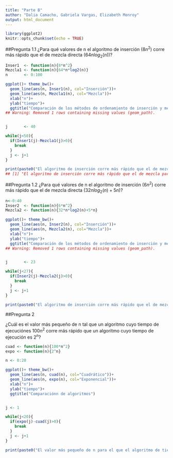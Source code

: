 ```yaml
---
title: "Parte B"
author: "Dalia Camacho, Gabriela Vargas, Elizabeth Monroy"
output: html_document
---
```


```r
library(ggplot2)
knitr::opts_chunk$set(echo = TRUE)
```

##Pregunta 1.1
¿Para qué valores de n el algoritmo de inserción ($8n^2$) corre más rápido que el de mezcla directa ($64nlog_2(n)$)?
```r

Inser1  <- function(n){8*n^2}
Mezcla1 <- function(n){64*n*log2(n)}
n       <- 0:100

ggplot()+ theme_bw()+
  geom_line(aes(n, Inser1(n), col="Inserción"))+
  geom_line(aes(n, Mezcla1(n), col="Mezcla"))+
  xlab("n")+
  ylab("tiempo")+
  ggtitle("Comparación de los métodos de ordenamiento de inserción y mezcla")
## Warning: Removed 1 rows containing missing values (geom_path).


j       <- 40

while(j<50){
  if(Inser1(j)-Mezcla1(j)>0){
    break
  }
  j <- j+1
}

print(paste0("El algoritmo de inserción corre más rápido que el de mezcla para valores menores a ", round((j),1), "."))
## [1] "El algoritmo de inserción corre más rápido que el de mezcla para valores menores a 43.6 ."
```

##Pregunta 1.2
¿Para qué valores de n el algoritmo de inserción ($6n^2$) corre más rápido que el de mezcla directa ($32nlog_2(n)+5n$)?

```r
n<-0:40
Inser2  <- function(n){6*n^2}
Mezcla2 <- function(n){32*n*log2(n)+5*n}

ggplot()+ theme_bw()+
  geom_line(aes(n, Inser2(n), col="Inserción"))+
  geom_line(aes(n, Mezcla2(n), col="Mezcla"))+
  xlab("n")+
  ylab("tiempo")+
  ggtitle("Comparación de los métodos de ordenamiento de inserción y mezcla")
## Warning: Removed 1 rows containing missing values (geom_path).


j       <- 23

while(j<27){
  if(Inser2(j)-Mezcla2(j)>0){
    break
  }
  j <- j+1
}

print(paste0("El algoritmo de inserción corre más rápido que el de mezcla para valores menores a ", round((j),1), "."))
```
##Pregunta 2

¿Cuál es el valor más pequeño de n tal que un algoritmo cuyo tiempo de ejecuciónes $100n^2$ corre más rápido que un algoritmo cuyo tiempo de ejecución es $2^n$?

```r

cuad <- function(n){100*n^2}
expo <- function(n){2^n}

n <- 0:20

ggplot()+ theme_bw()+
  geom_line(aes(n, cuad(n), col="Cuadrático"))+
  geom_line(aes(n, expo(n), col="Exponencial"))+
  xlab("n")+
  ylab("tiempo")+
  ggtitle("Comparaciónn de algoritmos")


j <- 1

while(j<20){
  if(expo(j)-cuad(j)>0){
    break
  }
  j <- j+1
}

print(paste0("El valor más pequeño de n para el que el algoritmo de tiempo cuadrático 100n^2 corre más rápido que el exponencial 2^n es: ", round((j),1), "."))


```
